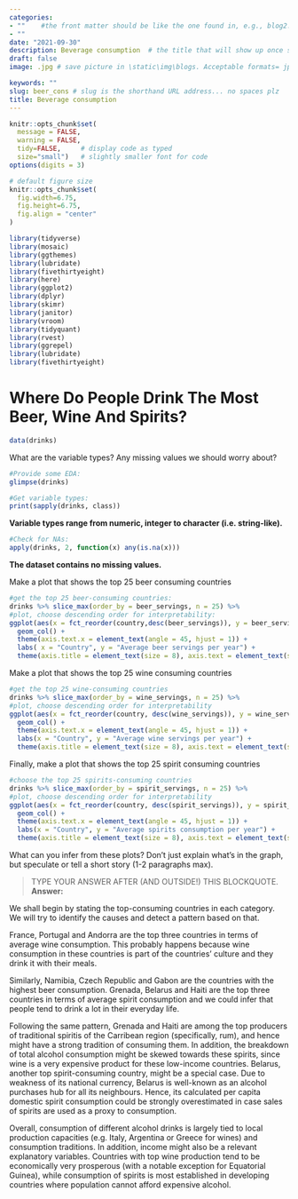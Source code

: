 ```yaml
---
categories:  
- ""    #the front matter should be like the one found in, e.g., blog2.md. It cannot be like the normal Rmd we used
- ""
date: "2021-09-30"
description: Beverage consumption  # the title that will show up once someone gets to this page
draft: false
image: .jpg # save picture in \static\img\blogs. Acceptable formats= jpg, jpeg, or png . Your iPhone pics wont work

keywords: ""
slug: beer_cons # slug is the shorthand URL address... no spaces plz
title: Beverage consumption 
---
```

  



```r
knitr::opts_chunk$set(
  message = FALSE, 
  warning = FALSE, 
  tidy=FALSE,     # display code as typed
  size="small")   # slightly smaller font for code
options(digits = 3)

# default figure size
knitr::opts_chunk$set(
  fig.width=6.75, 
  fig.height=6.75,
  fig.align = "center"
)
```


```r
library(tidyverse)  
library(mosaic)
library(ggthemes)
library(lubridate)
library(fivethirtyeight)
library(here)
library(ggplot2)
library(dplyr)
library(skimr)
library(janitor)
library(vroom)
library(tidyquant)
library(rvest)
library(ggrepel)
library(lubridate)
library(fivethirtyeight)
```


# Where Do People Drink The Most Beer, Wine And Spirits?

```r
data(drinks)

```

What are the variable types? Any missing values we should worry about? 

```r
#Provide some EDA:
glimpse(drinks)

#Get variable types:
print(sapply(drinks, class))
```
**Variable types range from numeric, integer to character (i.e. string-like).**

```r
#Check for NAs:
apply(drinks, 2, function(x) any(is.na(x)))

```
**The dataset contains no missing values.**

Make a plot that shows the top 25 beer consuming countries

```r
#get the top 25 beer-consuming countries:
drinks %>% slice_max(order_by = beer_servings, n = 25) %>%
#plot, choose descending order for interpretability:
ggplot(aes(x = fct_reorder(country,desc(beer_servings)), y = beer_servings)) +
  geom_col() +
  theme(axis.text.x = element_text(angle = 45, hjust = 1)) + 
  labs( x = "Country", y = "Average beer servings per year") + 
  theme(axis.title = element_text(size = 8), axis.text = element_text(size= 5))

```

Make a plot that shows the top 25 wine consuming countries

```r
#get the top 25 wine-consuming countries
drinks %>% slice_max(order_by = wine_servings, n = 25) %>%
#plot, choose descending order for interpretability
ggplot(aes(x = fct_reorder(country, desc(wine_servings)), y = wine_servings)) +
  geom_col() +
  theme(axis.text.x = element_text(angle = 45, hjust = 1)) + 
  labs(x = "Country", y = "Average wine servings per year") +
  theme(axis.title = element_text(size = 8), axis.text = element_text(size= 5))

```

Finally, make a plot that shows the top 25 spirit consuming countries
```r
#choose the top 25 spirits-consuming countries
drinks %>% slice_max(order_by = spirit_servings, n = 25) %>%
#plot, choose descending order for interpretability
ggplot(aes(x = fct_reorder(country, desc(spirit_servings)), y = spirit_servings)) +
  geom_col() +
  theme(axis.text.x = element_text(angle = 45, hjust = 1)) + 
  labs(x = "Country", y = "Average spirits consumption per year") +
  theme(axis.title = element_text(size = 8), axis.text = element_text(size= 5))


```

What can you infer from these plots? Don't just explain what's in the graph, but speculate or tell a short story (1-2 paragraphs max).

> TYPE YOUR ANSWER AFTER (AND OUTSIDE!) THIS BLOCKQUOTE.
**Answer:**

We shall begin by stating the top-consuming countries in each category. We will try to identify the causes and detect a pattern based on that.

France, Portugal and Andorra are the top three countries in terms of average wine consumption. This probably happens because wine consumption in these countries is part of the countries' culture and they drink it with their meals. 

Similarly, Namibia, Czech Republic and Gabon are the countries with the highest beer consumption. Grenada, Belarus and Haiti are the top three countries in terms of average spirit consumption and we could infer that people tend to drink a lot in their everyday life. 

Following the same pattern, Grenada and Haiti are among the top producers of traditional spiritis of the Carribean region (specifically, rum), and hence might have a strong tradition of consuming them. In addition, the breakdown of total alcohol consumption might be skewed towards these spirits, since wine is a very expensive product for these low-income countries. Belarus, another top spirit-consuming country, might be a special case. Due to weakness of its national currency, Belarus is well-known as an alcohol purchases hub for all its neighbours. Hence, its calculated per capita domestic spirit consumption could be strongly overestimated in case sales of spirits are used as a proxy to consumption.

Overall, consumption of different alcohol drinks is largely tied to local production capacities (e.g. Italy, Argentina or Greece for wines) and consumption traditions. In addition, income might also be a relevant explanatory variables. Countries with top wine production tend to be economically very prosperous (with a notable exception for Equatorial Guinea), while consumption of spirits is most established in developing countries where population cannot afford expensive alcohol.
